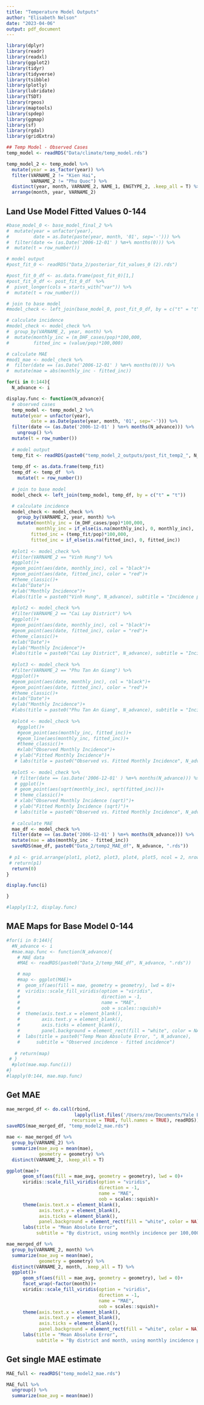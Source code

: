 ```yaml
---
title: "Temperature Model Outputs"
author: "Elisabeth Nelson"
date: "2023-04-06"
output: pdf_document
---
```


```r
library(dplyr)
library(readr)
library(readxl)
library(ggplot2)
library(tidyr)
library(tidyverse)
library(tsibble)
library(plotly)
library(lubridate)
library(TSDT)
library(rgeos) 
library(maptools) 
library(spdep)  
library(ggmap)  
library(sf)
library(rgdal)
library(gridExtra)
```

```r
## Temp Model - Observed Cases
temp_model <- readRDS("Data/climate/temp_model.rds")

temp_model_2 <- temp_model %>%
  mutate(year = as_factor(year)) %>%
  filter(VARNAME_2 != "Kien Hai", 
         VARNAME_2 != "Phu Quoc") %>%
  distinct(year, month, VARNAME_2, NAME_1, ENGTYPE_2, .keep_all = T) %>%
  arrange(month, year, VARNAME_2)

```

## Land Use Model Fitted Values 0-144
```r
#base_model_0 <- base_model_final_2 %>%
#  mutate(year = unfactor(year), 
#         date = as.Date(paste(year, month, '01', sep='-'))) %>%
#  filter(date <= (as.Date('2006-12-01' ) %m+% months(0))) %>%
#  mutate(t = row_number())

# model output
#post_fit_0 <- readRDS("Data_2/posterior_fit_values_0 (2).rds")

#post_fit_0_df <- as.data.frame(post_fit_0)[1,]
#post_fit_0_df <- post_fit_0_df  %>%
#  pivot_longer(cols = starts_with("var")) %>%
#  mutate(t = row_number())

# join to base model
#model_check <- left_join(base_model_0, post_fit_0_df, by = c("t" = "t"))

# calculate incidence
#model_check <- model_check %>%
#  group_by(VARNAME_2, year, month) %>%
#  mutate(monthly_inc = (m_DHF_cases/pop)*100,000, 
#         fitted_inc = (value/pop)*100,000)

# calculate MAE
#mod1_mae <- model_check %>%
#  filter(date == (as.Date('2006-12-01' ) %m+% months(0))) %>%
#  mutate(mae = abs(monthly_inc - fitted_inc))

for(i in 0:144){
  N_advance <- i

display.func <- function(N_advance){
  # observed cases
  temp_model <- temp_model_2 %>%
  mutate(year = unfactor(year), 
         date = as.Date(paste(year, month, '01', sep='-'))) %>%
  filter(date <= (as.Date('2006-12-01' ) %m+% months(N_advance))) %>%
    ungroup() %>%
  mutate(t = row_number())
  
  # model output
  temp_fit <- readRDS(paste0("temp_model_2_outputs/post_fit_temp2_", N_advance, ".rds"))
  
  temp_df <- as.data.frame(temp_fit)
  temp_df <- temp_df  %>%
    mutate(t = row_number())
  
  # join to base model
  model_check <- left_join(temp_model, temp_df, by = c("t" = "t"))

  # calculate incidence
  model_check <- model_check %>%
    group_by(VARNAME_2, year, month) %>%
    mutate(monthly_inc = (m_DHF_cases/pop)*100,000,
           monthly_inc = if_else(is.na(monthly_inc), 0, monthly_inc),
         fitted_inc = (temp_fit/pop)*100,000, 
         fitted_inc = if_else(is.na(fitted_inc), 0, fitted_inc))
  
  #plot1 <- model_check %>%
  #filter(VARNAME_2 == "Vinh Hung") %>%
  #ggplot()+
  #geom_point(aes(date, monthly_inc), col = "black")+
  #geom_point(aes(date, fitted_inc), color = "red")+
  #theme_classic()+
  #xlab("Date")+
  #ylab("Monthly Incidence")+
  #labs(title = paste0("Vinh Hung", N_advance), subtitle = "Incidence per 100,000")
  
  #plot2 <- model_check %>%
  #filter(VARNAME_2 == "Cai Lay District") %>%
  #ggplot()+
  #geom_point(aes(date, monthly_inc), col = "black")+
  #geom_point(aes(date, fitted_inc), color = "red")+
  #theme_classic()+
  #xlab("Date")+
  #ylab("Monthly Incidence")+
  #labs(title = paste0("Cai Lay District", N_advance), subtitle = "Incidence per 100,000")
  
  #plot3 <- model_check %>%
  #filter(VARNAME_2 == "Phu Tan An Giang") %>%
  #ggplot()+
  #geom_point(aes(date, monthly_inc), col = "black")+
  #geom_point(aes(date, fitted_inc), color = "red")+
  #theme_classic()+
  #xlab("Date")+
  #ylab("Monthly Incidence")+
  #labs(title = paste0("Phu Tan An Giang", N_advance), subtitle = "Incidence per 100,000")
  
  #plot4 <- model_check %>%
    #ggplot()+
    #geom_point(aes(monthly_inc, fitted_inc))+
    #geom_line(aes(monthly_inc, fitted_inc))+
    #theme_classic()+
    #xlab("Observed Monthly Incidence")+
   # ylab("Fitted Monthly Incidence")+
   # labs(title = paste0("Observed vs. Fitted Monthly Incidence", N_advance))
   
  #plot5 <- model_check %>%
   # filter(date == (as.Date('2006-12-01' ) %m+% months(N_advance))) %>%
   # ggplot()+
   # geom_point(aes(sqrt(monthly_inc), sqrt(fitted_inc)))+
   # theme_classic()+
   # xlab("Observed Monthly Incidence (sqrt)")+
   # ylab("Fitted Monthly Incidence (sqrt)")+
   # labs(title = paste0("Observed vs. Fitted Monthly Incidence", N_advance))
    
  # calculate MAE
  mae_df <- model_check %>%
  filter(date == (as.Date('2006-12-01' ) %m+% months(N_advance))) %>%
  mutate(mae = abs(monthly_inc - fitted_inc))
  saveRDS(mae_df, paste0("Data_2/temp2_MAE_df", N_advance, ".rds"))
  
 # p1 <- grid.arrange(plot1, plot2, plot3, plot4, plot5, ncol = 2, nrow = 3)
 # return(p1)
  return(0)
}

display.func(i)

}

#lapply(1:2, display.func)
```


## MAE Maps for Base Model 0-144
```r
#for(i in 0:144){
  #N_advance <- i
  #mae.map.func <- function(N_advance){
    # MAE data
    #MAE <- readRDS(paste0("Data_2/temp_MAE_df", N_advance, ".rds"))

    # map
    #map <- ggplot(MAE)+
    #  geom_sf(aes(fill = mae, geometry = geometry), lwd = 0)+
    #  viridis::scale_fill_viridis(option = "viridis", 
    #                              direction = -1, 
    #                              name = "MAE", 
    #                              oob = scales::squish)+
    #  theme(axis.text.x = element_blank(),
    #        axis.text.y = element_blank(),
    #        axis.ticks = element_blank(),
    #        panel.background = element_rect(fill = "white", color = NA))+
    #  labs(title = paste0("Temp Mean Absolute Error, ", N_advance), 
    #      subtitle = "Observed incidence - fitted incidence")
    
   # return(map)
 # }
  #plot(mae.map.func(i))
#}  
#lapply(0:144, mae.map.func)
```

## Get MAE
```r

mae_merged_df <- do.call(rbind, 
                         lapply(list.files('/Users/zoe/Documents/Yale EMD/Rotation 1/Dengue - Vietnam/dengue_exploration/Data_2', 
                        recursive = TRUE, full.names = TRUE), readRDS))
saveRDS(mae_merged_df, "temp_model2_mae.rds")

mae <- mae_merged_df %>%
  group_by(VARNAME_2) %>%
  summarize(mae_avg = mean(mae), 
            geometry = geometry) %>%
  distinct(VARNAME_2, .keep_all = T)

ggplot(mae)+
      geom_sf(aes(fill = mae_avg, geometry = geometry), lwd = 0)+
      viridis::scale_fill_viridis(option = "viridis", 
                                  direction = -1, 
                                  name = "MAE", 
                                  oob = scales::squish)+
      theme(axis.text.x = element_blank(),
            axis.text.y = element_blank(),
            axis.ticks = element_blank(),
            panel.background = element_rect(fill = "white", color = NA))+
      labs(title = "Mean Absolute Error", 
           subtitle = "By district, using monthly incidence per 100,000 persons")

mae_merged_df %>%
  group_by(VARNAME_2, month) %>%
  summarize(mae_avg = mean(mae), 
            geometry = geometry) %>%
  distinct(VARNAME_2, month, .keep_all = T) %>%
  ggplot()+
      geom_sf(aes(fill = mae_avg, geometry = geometry), lwd = 0)+
      facet_wrap(~factor(month))+
      viridis::scale_fill_viridis(option = "viridis", 
                                  direction = -1, 
                                  name = "MAE", 
                                  oob = scales::squish)+
      theme(axis.text.x = element_blank(),
            axis.text.y = element_blank(),
            axis.ticks = element_blank(),
            panel.background = element_rect(fill = "white", color = NA))+
      labs(title = "Mean Absolute Error", 
           subtitle = "By district and month, using monthly incidence per 100,000 persons")

```

## Get single MAE estimate
```r

MAE_full <- readRDS("temp_model2_mae.rds")

MAE_full %>%
  ungroup() %>%
  summarize(mae_avg = mean(mae))

```